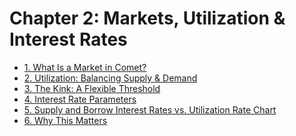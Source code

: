 # Chapter 2: Markets, Utilization & Interest Rates

- [1. What Is a Market in Comet?](/compoundtutorials/chapter-2-markets-utilization-and-interest-rates/1.-what-is-a-market-in-comet.md)
- [2. Utilization: Balancing Supply & Demand](/compoundtutorials/chapter-2-markets-utilization-and-interest-rates/2.-utilization-balancing-supply-and-demand.md)
- [3. The Kink: A Flexible Threshold](/compoundtutorials/chapter-2-markets-utilization-and-interest-rates/3.-the-kink-a-flexible-threshold.md)
- [4. Interest Rate Parameters](/compoundtutorials/chapter-2-markets-utilization-and-interest-rates/4.-interest-rate-parameters.md)
- [5. Supply and Borrow Interest Rates vs. Utilization Rate Chart](/compoundtutorials/chapter-2-markets-utilization-and-interest-rates/5.-supply-and-borrow-interest-rates-vs.-utilization-rate-chart.md)
- [6. Why This Matters](/compoundtutorials/chapter-2-markets-utilization-and-interest-rates/6.-why-this-matters.md)
